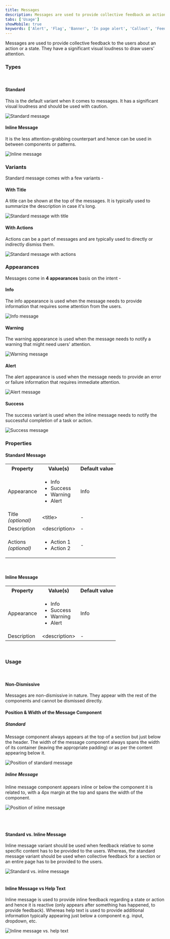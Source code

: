 ```yaml
---
title: Messages
description: Messages are used to provide collective feedback an action or a state.
tabs: ['Usage']
showMobile: true
keywords: ['Alert', 'Flag', 'Banner', 'In page alert', 'Callout', 'Feedback', 'Notice']
---
```


Messages are used to provide collective feedback to the users about an action or a state. They have a significant visual loudness to draw users’ attention.

### Types
<br/>

#### Standard
This is the default variant when it comes to messages. It has a significant visual loudness and should be used with caution.

![Standard message](./images/messages-1.png)

#### Inline Message
It is the less attention-grabbing counterpart and hence can be used in between components or patterns.

![Inline message](./images/messages-2.png)

### Variants

Standard message comes with a few variants -
#### With Title
A title can be shown at the top of the messages. It is typically used to summarize the description in case it's long.

![Standard message with title](./images/messages-3.png)

#### With Actions
Actions can be a part of messages and are typically used to directly or indirectly dismiss them.

![Standard message with actions](./images/messages-4.png)

### Appearances
Messages come in **4 appearances** basis on the intent -

#### Info
The info appearance is used when the message needs to provide information that requires some attention from the users.

![Info message](./images/messages-5.png)


#### Warning
The warning appearance is used when the message needs to notify a warning that might need users' attention.

![Warning message](./images/messages-6.png)


#### Alert
The alert appearance is used when the message needs to provide an error or failure information that requires immediate attention.

![Alert message](./images/messages-7.png)


#### Success
The success variant is used when the inline message needs to notify the successful completion of a task or action.

![Success message](./images/messages-8.png)


### Properties
#### Standard Message
<table style={{width: "100%"}}>
  <tbody>
    <tr>
      <th style={{width:"33%", textAlign: "left"}}>Property</th>
      <th style={{width:"33%", textAlign: "left"}}>Value(s)</th>
      <th style={{width:"33%", textAlign: "left"}}>Default value</th>
    </tr>
    <tr style={{verticalAlign: "top"}}>
      <td>Appearance</td>
      <td>
          <ul>
              <li>Info</li>
              <li>Success</li>
              <li>Warning</li>
              <li>Alert</li>
          </ul>
      </td>
      <td>Info</td>
    </tr>
    <tr style={{verticalAlign: "top"}}>
      <td>Title<br/><em>(optional)</em></td>
      <td>&#60;title&#62;</td>
      <td>-</td>
    </tr>
    <tr style={{verticalAlign: "top"}}>
      <td>Description</td>
      <td>&#60;description&#62;</td>
      <td>-</td>
    </tr>
    <tr style={{verticalAlign: "top"}}>
      <td>Actions<br/><em>(optional)</em></td>
      <td>
          <ul>
              <li>Action 1</li>
              <li>Action 2</li>
          </ul>
      </td>
      <td>-</td>
    </tr>
  </tbody>
</table>
<br/>

#### Inline Message
<table style={{width: "100%"}}>
  <tbody>
    <tr>
      <th style={{width:"33%", textAlign: "left"}}>Property</th>
      <th style={{width:"33%", textAlign: "left"}}>Value(s)</th>
      <th style={{width:"33%", textAlign: "left"}}>Default value</th>
    </tr>
    <tr style={{verticalAlign: "top"}}>
      <td>Appearance</td>
      <td>
          <ul>
              <li>Info</li>
              <li>Success</li>
              <li>Warning</li>
              <li>Alert</li>
          </ul>
      </td>
      <td>Info</td>
    </tr>
    <tr style={{verticalAlign: "top"}}>
      <td>Description</td>
      <td>&#60;description&#62;</td>
      <td>-</td>
    </tr>
  </tbody>
</table>
<br/>

### Usage
<br/>

#### Non-Dismissive
Messages are non-dismissive in nature. They appear with the rest of the components and cannot be dismissed directly.

#### Position & Width of the Message Component

##### Standard
Message component always appears at the top of a section but just below the header. The width of the message component always spans the width of its container (leaving the appropriate padding) or as per the content appearing below it.

![Position of standard message](./images/messages-9.png)
<br/>

##### Inline Message
Inline message component appears inline or below the component it is related to, with a 4px margin at the top and spans the width of the component.

![Position of inline message](./images/messages-10.png)

<br/>
<br/>

#### Standard vs. Inline Message
Inline message variant should be used when feedback relative to some specific content has to be provided to the users. Whereas, the standard message variant should be used when collective feedback for a section or an entire page has to be provided to the users.

![Standard vs. inline message](./images/messages-11.png)
<br/>
<br/>

#### Inline Message vs Help Text
Inline message is used to provide inline feedback regarding a state or action and hence it is reactive (only appears after something has happened, to provide feedback). Whereas help text is used to provide additional information typically appearing just below a component e.g. input, dropdown, etc.

![Inline message vs. help text](./images/messages-12.png)

